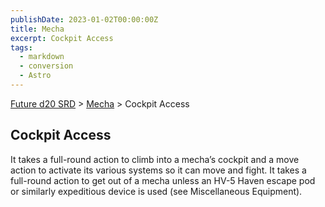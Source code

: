 ```yaml
---
publishDate: 2023-01-02T00:00:00Z
title: Mecha
excerpt: Cockpit Access
tags:
  - markdown
  - conversion
  - Astro
---
```






[Future d20 SRD](/#futureD20) > [Mecha](future-d20-srd-mecha-index) > Cockpit Access




## Cockpit Access


It takes a full-round action to climb into a mecha’s cockpit and a move action to activate its various systems so it can move and fight. It takes a full-round action to get out of a mecha unless an HV-5 Haven escape pod or similarly expeditious device is used (see Miscellaneous Equipment).



